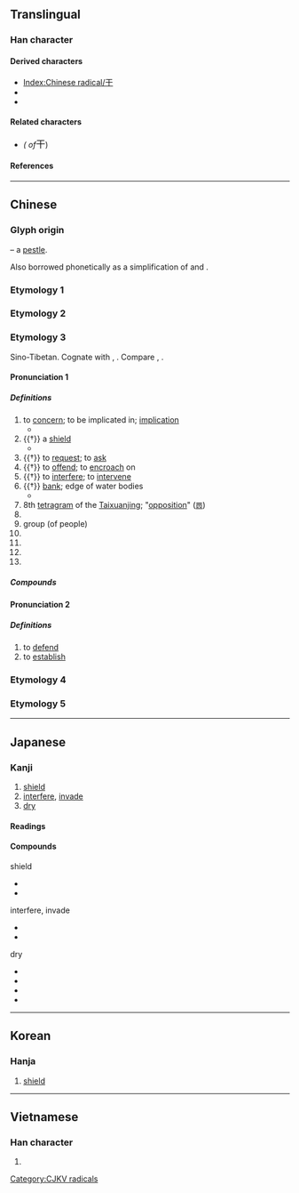 {{also|乾|幹|于|午|千|半|榦}}
{{character info/new}}
==Translingual==
{{stroke order|strokes=3}}
{{stroke order|type=animate}}

===Han character===
{{Han char|rn=51|rad=干|as=00|sn=3|four=10400|canj=MJ|ids=⿱一十}}

====Derived characters====
* [[Index:Chinese radical/干]]
* {{l|mul|[[仠]], [[𭆺]], [[奸]], [[𡯋]], [[屽]], [[㢨]], [[忓]], [[扞]], [[汗]], [[𨸗]], [[旰]], [[肝]], [[杆]], [[㶥]], [[㸩]], [[犴]], [[玕]], [[迀]], [[𭕍]], [[𤰟]], [[𤽂]], [[皯]], [[盰]], [[矸]], [[𥘏]], [[秆]], [[衦]], [[𥾍]], [[虷]], [[姧]], [[訐]]([[讦]]), [[赶]], [[𧿂]], [[豻]], [[軒]]([[轩]]), [[酐]], [[𡱭]], [[釬]]([[𬬧]]), [[𭒋]], [[𩈅]], [[靬]], [[𩎒]]([[𬰱]]), [[飦]]([[𫗞]]), [[馯]]([[𫘛]]), [[骭]], [[𩵟]], [[𩾝]], [[𪌃]], [[䵟]], [[𪔆]], [[鼾]], [[𪗙]]}} <!-- Characters not found under Radical Index for 干 -->
* {{l|mul|[[刊]], [[邗]], [[攼]], [[䧲]], [[頇]]([[顸]]), [[鳱]], [[𪚒]], [[𪚟]], [[𫢉]], [[𠣍]], [[厈]], [[𢇛]], [[旱]], [[芉]], [[𤴲]], [[癷]], [[𥝝]], [[𥤱]], [[竿]], [[閈]]([[闬]]), [[𩂀]], [[𫹯]], [[㶣]], [[㿻]], [[𭅖]]}} <!-- Characters not found under Radical Index for 干 -->

====Related characters====
* {{l|mul|[[乾]], [[幹]]}} ''({{w|Traditional Chinese|Traditional forms}} of ''<big>干</big>)

====References====
{{Han ref|kx=0339.010|dkj=09165|dj=0645.220|hdz=10405.050|uh=5E72}}

----

==Chinese==

===Glyph origin===
{{Han etym}}
{{liushu|p}} – a [[pestle]].

Also borrowed phonetically as a simplification of {{zh-l|*乾}} and {{zh-l|*幹}}.

===Etymology 1===
{{zh-see|乾}}

===Etymology 2===
{{zh-see|幹}}

===Etymology 3===
{{zh-forms}}

Sino-Tibetan. Cognate with {{och-l|扞|to shield; to protect}}, {{och-l|閈|gate}}. Compare {{cog|bo|འགལ||to go against, to violate, to contradict}}, {{cog|my|ကာ||shield; to shield; to block}}.

====Pronunciation 1====
{{zh-pron
|m=gān
|m-s=
|c=gon1
|c-t=
|g=
|h=pfs=kôn
|j=
|mb=gúing
|md=găng
|mn=kan
|mn-t=
|w=1koe
|x=
|mc=y
|oc=y
|cat=n,a,v,adv,cls,pn
}}

=====Definitions=====
{{zh-hanzi}}

# to [[concern]]; to be implicated in; [[implication]]
#* {{zh-x|這 事 與 我 無 '''干'''{gān}。|It has nothing '''to do''' with me.}}
# {{†}} a [[shield]]
#* {{zh-x|^形天 與 帝 至 此 （奇{jī} 肱 之 國） 爭 神，帝 斷 其 首，葬 之 長羊 之 山。乃 以 乳 為{wéi} 目，以 臍 為{wéi} 口，操 '''干''' 戚 以 舞。|When Xingtian fought with the Supreme Deity there (the land of people with odd/uneven upper-arms), the Supreme Deity decapitated him and buried his head at Changyang Mountain. [But Xingtian's] nipples became his eyes, his belly button became his mouth and the thrusting of his '''shield''' and battle-axe became his dance.|collapsed=y|ref=Shanhaijing}}
# {{†}} to [[request]]; to [[ask]]
# {{†}} to [[offend]]; to [[encroach]] on
# {{†}} to [[interfere]]; to [[intervene]]
# {{†}} [[bank]]; edge of water bodies
#* {{zh-l|江干}}
# 8th [[tetragram]] of the [[Taixuanjing]]; "[[opposition]]" ([[𝌍]])
# {{zh-short|天干|[[heavenly stem]]}}
# group (of people)
# {{zh-alt-form|乾|dry}}
# {{zh-alt-form|澗|brook; stream}}
# {{zh-alt-form|矸|rock}}
# {{surname|lang=zh}}

=====Compounds=====
{{zh-der|干犯:to encroach on|干戈:weapons of war|干支:the Heavenly Stems and Earthly Branches|干連:implication|干擾:to interfere|干擾素:interferon|干涉:to intervene|干涉現象:interference|干係:implication|干預:to intervene|干與:to intervene|干云蔽日:tall trees covering the sun|干證:witness|一干|不干|不氣干|不相干|不肯干休|丹干|何干|俠氣干雲|倒持干戈|倒置干戈|倒載干戈|刺干|加拉干達|動干戈|十干|善罷干休|大動干戈|天干|天干地支|奉干|射干|干仕|干伏|干休|干卿何事|干卿底事|干名犯義|干名采譽|干呆|干城|干寶|干將|干將莫邪|干惹|干戈載戢|干戚|干政|干旄|干時|干櫓|干求|干澤|干瀆|干礙|干祿|干紀|干累|干結|干罰|干罷|干羽|干請|干謁|干證人|干譽|干貝|干進|干雲|干雲蔽日|干青雲|干鳥|干鳥氣|干黷|德干高原|擔干係|擔干紀|斯干|日干|更待干罷|朱干玉戚|東干|染干|欄干|比干|毫不相干|江干|沽名干譽|烏干達|無干|白干|相干|矯情干譽|義氣干霄|耽干繫|若干|莫干山|豆干|豆腐干|豪氣干雲|邪不干正|長干巷|長干曲|闌干|陰干|非意相干|塔克拉瑪干}}

====Pronunciation 2====
{{zh-pron
|m=gàn
|cat=v
}}

=====Definitions=====
{{zh-hanzi}}

# to [[defend]]
# to [[establish]]

===Etymology 4===
{{zh-see|豻|v}}

===Etymology 5===
{{zh-see|贛|ss}}

{{zh-cat|Beginning|Elementary}}

----

==Japanese==

===Kanji===
{{ja-kanji|grade=6|rs=干00}}

# [[shield]]
# [[interfere]], [[invade]]
# [[dry]]

====Readings====
{{ja-readings
|goon=かん
|kanon=かん
|kun=ほ-す, ひ-る, たて-, おか-す
}}

====Compounds====
{{top3}}
; shield
* {{ja-r|干%戈|かん%か}}
* {{ja-r|干%城|たて%き}}
{{mid3}}
; interfere, invade
* {{ja-r|干%渉|かん%しょう}}
* {{ja-r|干%犯|かん%ぱん}}
{{mid3}}
; dry
* {{ja-r|干%害|かん%がい}}
* {{ja-r|干%天|かん%てん}}
* {{ja-r|干%魃|かん%ばつ}}
* {{ja-r|干%物|ひ%もの}}
{{bottom}}

----

==Korean==

===Hanja===
{{ko-hanja|hangeul=[[간]], [[강]]|rv=gan, gang|mr=kan, kang|eumhun=방패}}

# [[shield]]

----

==Vietnamese==

===Han character===
{{vi-hantu|[[can]], [[cơn]], [[càn]], [[cán]]|rs=干00}}

# {{defn|lang=vi|sort=干00}}

[[Category:CJKV radicals]]